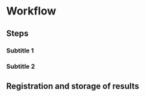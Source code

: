 # Workflow

## Steps

<!--
Detailed description of all steps that must be followed to execute the protocol.
Use subtitles to describe each step.
-->


### Subtitle 1

### Subtitle 2


## Registration and storage of results

<!--
Summary of all results obtained after the execution of the protocol and how those results should be registered, saved or stored.
For measurements or observations: refer to the fill-in form (with version number; add the fill-in form in attachment; possibly clarify certain matters of the fill-in form) and/or to equipment and/or software program if data is entered digitally (refer to `sip` (standard instrument protocol, `<protocol- code>-YYYY.NN`) if available; if no `sip` available, provide the necessary instructions to be able to enter data appropriately).
For samples: indicate how the samples should be stored, labeled and transported.
Indicate whether the samples must be pretreated.
For digital photos and/or other digital files: specify how and where these files should be stored.
If necessary, indicate which file names should be given to the files.
-->
